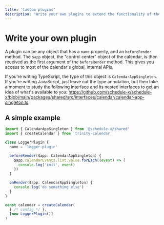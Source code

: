 ```yaml
---
title: 'Custom plugins'
description: 'Write your own plugins to extend the functionality of the calendar.'
---
```


# Write your own plugin

A plugin can be any object that has a `name` property, and an `beforeRender` method. The `$app` object, the "control center"
object of the calendar, is then received as the first argument of the `beforeRender` method. This gives you access to most
of the calendar's global, internal APIs.

If you're writing TypeScript, the type of this object is
`CalendarAppSingleton`. If you're writing JavaScript, just leave out the type annotation, but then take a moment to
study the following interface and its nested interfaces to get an idea of what's available to you: https://github.com/schedule-x/schedule-x/blob/main/packages/shared/src/interfaces/calendar/calendar-app-singleton.ts

## A simple example

```ts
import { CalendarAppSingleton } from '@schedule-x/shared'
import { createCalendar } from 'trinity-calendar'

class LoggerPlugin {
  name = 'logger-plugin'

  beforeRender($app: CalendarAppSingleton) {
    $app.calendarEvents.list.value.forEach((event) => {
      console.log('init', event)
    })
  }

  onRender($app: CalendarAppSingleton) {
    console.log('do something else')
  }
}

const calendar = createCalendar(
  { /* config */ },
  [new LoggerPlugin()]
)
```
